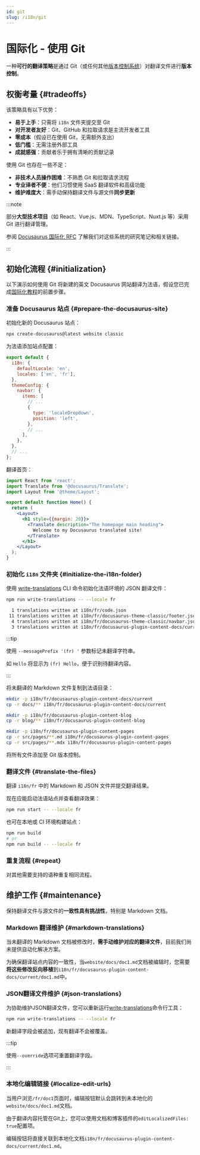 ```yaml
---
id: git
slug: /i18n/git
---
```


# 国际化 - 使用 Git

一种**可行的翻译策略**是通过 Git（或任何其他[版本控制系统](https://en.wikipedia.org/wiki/Version_control)）对翻译文件进行**版本控制**。

## 权衡考量 {#tradeoffs}

该策略具有以下优势：

- **易于上手**：只需将 `i18n` 文件夹提交至 Git
- **对开发者友好**：Git、GitHub 和拉取请求是主流开发者工具
- **零成本**（假设已在使用 Git，无需额外支出）
- **低门槛**：无需注册外部工具
- **成就感强**：贡献者乐于拥有清晰的贡献记录

使用 Git 也存在一些不足：

- **非技术人员操作困难**：不熟悉 Git 和拉取请求流程
- **专业译者不便**：他们习惯使用 SaaS 翻译软件和高级功能
- **维护难度大**：需手动保持翻译文件与源文件**同步更新**

:::note

部分**大型技术项目**（如 React、Vue.js、MDN、TypeScript、Nuxt.js 等）采用 Git 进行翻译管理。

参阅 [Docusaurus 国际化 RFC](https://github.com/facebook/docusaurus/issues/3317) 了解我们对这些系统的研究笔记和相关链接。

:::

## 初始化流程 {#initialization}

以下演示如何使用 Git 将新建的英文 Docusaurus 网站翻译为法语，假设您已完成[国际化教程](./i18n-tutorial.mdx)的前置步骤。

### 准备 Docusaurus 站点 {#prepare-the-docusaurus-site}

初始化新的 Docusaurus 站点：

```bash
npx create-docusaurus@latest website classic
```

为法语添加站点配置：

```js title="docusaurus.config.js"
export default {
  i18n: {
    defaultLocale: 'en',
    locales: ['en', 'fr'],
  },
  themeConfig: {
    navbar: {
      items: [
        // ...
        {
          type: 'localeDropdown',
          position: 'left',
        },
        // ...
      ],
    },
  },
  // ...
};
```

翻译首页：

```jsx title="src/pages/index.js"
import React from 'react';
import Translate from '@docusaurus/Translate';
import Layout from '@theme/Layout';

export default function Home() {
  return (
    <Layout>
      <h1 style={{margin: 20}}>
        <Translate description="The homepage main heading">
          Welcome to my Docusaurus translated site!
        </Translate>
      </h1>
    </Layout>
  );
}
```

### 初始化 `i18n` 文件夹 {#initialize-the-i18n-folder}

使用 [write-translations](../cli.mdx#docusaurus-write-translations-sitedir) CLI 命令初始化法语环境的 JSON 翻译文件：

```bash npm2yarn
npm run write-translations -- --locale fr

  1 translations written at i18n/fr/code.json
 11 translations written at i18n/fr/docusaurus-theme-classic/footer.json
  4 translations written at i18n/fr/docusaurus-theme-classic/navbar.json
  3 translations written at i18n/fr/docusaurus-plugin-content-docs/current.json
```

:::tip

使用 `--messagePrefix '(fr) '` 参数标记未翻译字符串。

如 `Hello` 将显示为 `(fr) Hello`，便于识别待翻译内容。

:::

将未翻译的 Markdown 文件复制到法语目录：

```bash
mkdir -p i18n/fr/docusaurus-plugin-content-docs/current
cp -r docs/** i18n/fr/docusaurus-plugin-content-docs/current

mkdir -p i18n/fr/docusaurus-plugin-content-blog
cp -r blog/** i18n/fr/docusaurus-plugin-content-blog

mkdir -p i18n/fr/docusaurus-plugin-content-pages
cp -r src/pages/**.md i18n/fr/docusaurus-plugin-content-pages
cp -r src/pages/**.mdx i18n/fr/docusaurus-plugin-content-pages
```

将所有文件添加至 Git 版本控制。

### 翻译文件 {#translate-the-files}

翻译 `i18n/fr` 中的 Markdown 和 JSON 文件并提交翻译结果。

现在应能启动法语站点并查看翻译效果：

```bash npm2yarn
npm run start -- --locale fr
```

也可在本地或 CI 环境构建站点：

```bash npm2yarn
npm run build
# or
npm run build -- --locale fr
```

### 重复流程 {#repeat}

对其他需要支持的语种重复相同流程。

## 维护工作 {#maintenance}

保持翻译文件与源文件的**一致性具有挑战性**，特别是 Markdown 文档。

### Markdown 翻译维护 {#markdown-translations}

当未翻译的 Markdown 文档被修改时，**需手动维护对应的翻译文件**，目前我们尚未提供自动化解决方案。

为确保翻译站点内容的一致性，当`website/docs/doc1.md`文档被编辑时，您需要**将这些修改反向移植**到`i18n/fr/docusaurus-plugin-content-docs/current/doc1.md`中。

### JSON翻译文件维护 {#json-translations}

为协助维护JSON翻译文件，您可以重新运行[write-translations](../cli.mdx#docusaurus-write-translations-sitedir)命令行工具：

```bash npm2yarn
npm run write-translations -- --locale fr
```

新翻译字段会被追加，现有翻译不会被覆盖。

:::tip

使用`--override`选项可重置翻译字段。

:::

### 本地化编辑链接 {#localize-edit-urls}

当用户浏览`/fr/doc1`页面时，编辑按钮默认会跳转到未本地化的`website/docs/doc1.md`文档。

由于翻译内容托管在Git上，您可以使用文档和博客插件的`editLocalizedFiles: true`配置项。

编辑按钮将直接关联到本地化文档`i18n/fr/docusaurus-plugin-content-docs/current/doc1.md`。